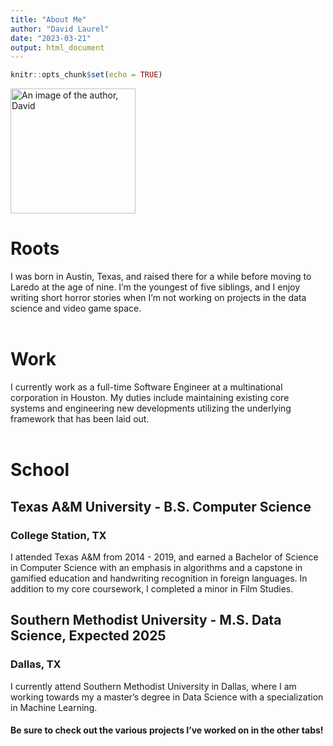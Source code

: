 ```yaml
---
title: "About Me"
author: "David Laurel"
date: "2023-03-21"
output: html_document
---
```


```r
knitr::opts_chunk$set(echo = TRUE)
```

<img src="./20230103_180002 (2).jpg" alt="An image of the author, David" width="200"/>
<p/>
# Roots
I was born in Austin, Texas, and raised there for a while before moving to Laredo at the age of nine. I'm the youngest of five siblings, and I enjoy writing short horror stories when I'm not working on projects in the data science and video game space.
<br>
<br>

# Work
I currently work as a full-time Software Engineer at a multinational corporation in Houston. My duties include maintaining existing core systems and engineering new developments utilizing the underlying framework that has been laid out.
<br>
<br>

# School
## Texas A&M University - B.S. Computer Science
### College Station, TX
I attended Texas A&M from 2014 - 2019, and earned a Bachelor of Science in Computer Science with an emphasis in algorithms and a capstone in gamified education and handwriting recognition in foreign languages. In addition to my core coursework, I completed a minor in Film Studies.
<br>

## Southern Methodist University - M.S. Data Science, Expected 2025
### Dallas, TX
I currently attend Southern Methodist University in Dallas, where I am working towards my a master's degree in Data Science with a specialization in Machine Learning.

#### Be sure to check out the various projects I've worked on in the other tabs!